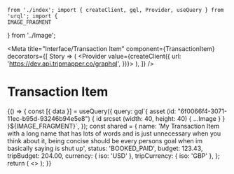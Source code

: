 	from './index'; import { createClient, gql, Provider, useQuery } from 'urql'; import {
	IMAGE_FRAGMENT
} from '../Image';

<Meta
	title="Interface/Transaction Item"
	component={TransactionItem}
	decorators={[
		Story => (
			<Provider value={createClient({ url: 'https://dev.api.tripmapper.co/graphql', })}>
				<Story />
			</Provider>
		),
	]}
/>

# Transaction Item

<Canvas>
	<Story name="Transaction Item">
		{() => {
			const [{ data }] = useQuery({
				query: gql`{ asset (id: "6f0066f4-3071-11ec-b95d-93246b94e5e8") { id srcset (width: 40, height: 40) { ...Image } } }${IMAGE_FRAGMENT}`,
			});
			const shared = {
				name: 'My Transaction Item with a long name that has lots of words and is just unnecessary when you think about it, being concise should be every persons goal when im basically saying is shut up',
				status: 'BOOKED_PAID',
				budget: 123.43,
				tripBudget: 204.00,
				currency: { iso: 'USD' },
				tripCurrency: { iso: 'GBP' },
			};
			return (
				<>
					<TransactionItem
						{...shared}
						type="FOOD"
						image={data?.asset}
					/>
					<TransactionItem
						{...shared}
						type="ACCOMMODATION"
					/>
					<TransactionItem
						{...shared}
						type="ACTIVITY"
					/>
					<TransactionItem
						{...shared}
						type="FOOD"
					/>
					<TransactionItem
						{...shared}
						type="TRAVEL"
					/>
					<TransactionItem
						{...shared}
						type="OTHER"
					/>
				</>
			);
		}}
	</Story>
</Canvas>

<ArgsTable of={TransactionItem} />
